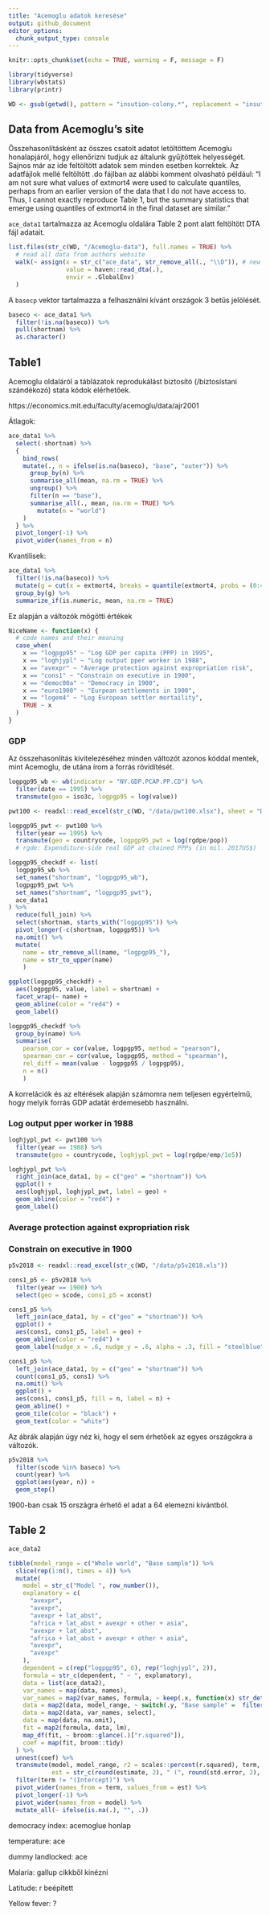 ```yaml
---
title: "Acemoglu adatok keresése"
output: github_document
editor_options: 
  chunk_output_type: console
---
```


```r
knitr::opts_chunk$set(echo = TRUE, warning = F, message = F)
```

```r
library(tidyverse)
library(wbstats)
library(printr)

WD <- gsub(getwd(), pattern = "insution-colony.*", replacement = "insution-colony")
```

## Data from Acemoglu's site

Összehasonlításként az összes csatolt adatot letöltöttem Acemoglu honalapjáról, hogy ellenőrizni tudjuk az általunk gyűjtöttek helyességét. Sajnos már az ide feltöltött adatok sem minden esetben korrektek. Az adatfájlok mellé feltöltött .do fájlban az alábbi komment olvasható például: "I am not sure what values of extmort4 were used to calculate quantiles, perhaps from an earlier version of the data that I do not have access to. Thus, I cannot exactly reproduce Table 1, but the summary statistics that emerge using quantiles of extmort4 in the final dataset are similar."

`ace_data1` tartalmazza az Acemoglu oldalára Table 2 pont alatt feltöltött DTA fájl adatait.

```r
list.files(str_c(WD, "/Acemoglu-data"), full.names = TRUE) %>% 
  # read all data from authors website
  walk(~ assign(x = str_c("ace_data", str_remove_all(., "\\D")), # new name
                value = haven::read_dta(.), 
                envir = .GlobalEnv)
  )
```

A `basecp` vektor tartalmazza a felhasználni kívánt országok 3 betűs jelölését.

```r
baseco <- ace_data1 %>% 
  filter(!is.na(baseco)) %>% 
  pull(shortnam) %>% 
  as.character()
```

## Table1

Acemoglu oldaláról a táblázatok reprodukálást biztosító (/biztosístani szándékozó) stata kódok elérhetőek.

https://economics.mit.edu/faculty/acemoglu/data/ajr2001

Átlagok:

```r
ace_data1 %>% 
  select(-shortnam) %>% 
  {
    bind_rows(
    mutate(., n = ifelse(is.na(baseco), "base", "outer")) %>%
      group_by(n) %>%
      summarise_all(mean, na.rm = TRUE) %>%
      ungroup() %>%
      filter(n == "base"),
      summarise_all(., mean, na.rm = TRUE) %>% 
        mutate(n = "world")
    )
  } %>% 
  pivot_longer(-1) %>% 
  pivot_wider(names_from = n)
```

Kvantilisek:

```r
ace_data1 %>% 
  filter(!is.na(baseco)) %>%
  mutate(g = cut(x = extmort4, breaks = quantile(extmort4, probs = (0:4)*.25), include.lowest = T, F)) %>%
  group_by(g) %>% 
  summarize_if(is.numeric, mean, na.rm = TRUE)
```

Ez alapján a változók mögötti értékek

```r
NiceName <- function(x) {
  # code names and their meaning
  case_when(
    x == "logpgp95" ~ "Log GDP per capita (PPP) in 1995",
    x == "loghjypl" ~ "Log output pper worker in 1988",
    x == "avexpr" ~ "Average protection against expropriation risk",
    x == "cons1" ~ "Constrain on executive in 1900",
    x == "democ00a" ~ "Democracy in 1900",
    x == "euro1900" ~ "Eurpean settlements in 1900",
    x == "logem4" ~ "Log European settler mortaility",
    TRUE ~ x
  )
}
```

### GDP

Az összehasonlítás kivitelezéséhez minden változót azonos kóddal mentek, mint Acemoglu, de utána írom a forrás rövidítését.

```r
logpgp95_wb <- wb(indicator = "NY.GDP.PCAP.PP.CD") %>% 
  filter(date == 1995) %>% 
  transmute(geo = iso3c, logpgp95 = log(value))
```

```r
pwt100 <- readxl::read_excel(str_c(WD, "/data/pwt100.xlsx"), sheet = "Data")
```


```r
logpgp95_pwt <- pwt100 %>% 
  filter(year == 1995) %>% 
  transmute(geo = countrycode, logpgp95_pwt = log(rgdpe/pop))
  # rgde: Expenditure-side real GDP at chained PPPs (in mil. 2017US$)
```

```r
logpgp95_checkdf <- list(
  logpgp95_wb %>%
  set_names("shortnam", "logpgp95_wb"),
  logpgp95_pwt %>% 
  set_names("shortnam", "logpgp95_pwt"),
  ace_data1
) %>% 
  reduce(full_join) %>% 
  select(shortnam, starts_with("logpgp95")) %>% 
  pivot_longer(-c(shortnam, logpgp95)) %>% 
  na.omit() %>% 
  mutate(
    name = str_remove_all(name, "logpgp95_"),
    name = str_to_upper(name)
    )
```

```r
ggplot(logpgp95_checkdf) +
  aes(logpgp95, value, label = shortnam) + 
  facet_wrap(~ name) +
  geom_abline(color = "red4") +
  geom_label()
```

```r
logpgp95_checkdf %>% 
  group_by(name) %>% 
  summarise(
    pearson_cor = cor(value, logpgp95, method = "pearson"),
    spearman_cor = cor(value, logpgp95, method = "spearman"),
    rel_diff = mean(value - logpgp95 / logpgp95),
    n = n()
    )
```

A korrelációk és az eltérések alapján számomra nem teljesen egyértelmű, hogy melyik forrás GDP adatát érdemesebb használni.

### Log output pper worker in 1988

```r
loghjypl_pwt <- pwt100 %>% 
  filter(year == 1988) %>% 
  transmute(geo = countrycode, loghjypl_pwt = log(rgdpe/emp/1e5))
```

```r
loghjypl_pwt %>% 
  right_join(ace_data1, by = c("geo" = "shortnam")) %>% 
  ggplot() +
  aes(loghjypl, loghjypl_pwt, label = geo) +
  geom_abline(color = "red4") + 
  geom_label()
```

### Average protection against expropriation risk

### Constrain on executive in 1900

```r
p5v2018 <- readxl::read_excel(str_c(WD, "/data/p5v2018.xls"))
```


```r
cons1_p5 <- p5v2018 %>% 
  filter(year == 1900) %>% 
  select(geo = scode, cons1_p5 = xconst)
```

```r
cons1_p5 %>% 
  left_join(ace_data1, by = c("geo" = "shortnam")) %>% 
  ggplot() +
  aes(cons1, cons1_p5, label = geo) +
  geom_abline(color = "red4") +
  geom_label(nudge_x = .6, nudge_y = .6, alpha = .3, fill = "steelblue")
```

```r
cons1_p5 %>% 
  left_join(ace_data1, by = c("geo" = "shortnam")) %>% 
  count(cons1_p5, cons1) %>% 
  na.omit() %>% 
  ggplot() +
  aes(cons1, cons1_p5, fill = n, label = n) +
  geom_abline() +
  geom_tile(color = "black") +
  geom_text(color = "white")
```

Az ábrák alapján úgy néz ki, hogy el sem érhetőek az egyes országokra a változók.

```r
p5v2018 %>% 
  filter(scode %in% baseco) %>% 
  count(year) %>% 
  ggplot(aes(year, n)) +
  geom_step()
```

1900-ban csak 15 országra érhető el adat a 64 elemezni kívántból.

## Table 2

```r
ace_data2
```


```r
tibble(model_range = c("Whole world", "Base sample")) %>% 
  slice(rep(1:n(), times = 4)) %>% 
  mutate(
    model = str_c("Model ", row_number()),
    explanatory = c(
      "avexpr",
      "avexpr",
      "avexpr + lat_abst",
      "africa + lat_abst + avexpr + other + asia",
      "avexpr + lat_abst",
      "africa + lat_abst + avexpr + other + asia",
      "avexpr",
      "avexpr"
    ),
    dependent = c(rep("logpgp95", 6), rep("loghjypl", 2)),
    formula = str_c(dependent, " ~ ", explanatory),
    data = list(ace_data2),
    var_names = map(data, names),
    var_names = map2(var_names, formula, ~ keep(.x, function(x) str_detect(.y, x))),
    data = map2(data, model_range, ~ switch(.y, "Base sample" =  filter(.x, !is.na(baseco)), .x)),
    data = map2(data, var_names, select),
    data = map(data, na.omit),
    fit = map2(formula, data, lm),
    map_df(fit, ~ broom::glance(.)["r.squared"]),
    coef = map(fit, broom::tidy)
  ) %>% 
  unnest(coef) %>% 
  transmute(model, model_range, r2 = scales::percent(r.squared), term,
            est = str_c(round(estimate, 2), " (", round(std.error, 2), ")")) %>% 
  filter(term != "(Intercept)") %>% 
  pivot_wider(names_from = term, values_from = est) %>% 
  pivot_longer(-1) %>% 
  pivot_wider(names_from = model) %>% 
  mutate_all(~ ifelse(is.na(.), "", .))
```





democracy index: acemoglue honlap

temperature: ace

dummy landlocked: ace

Malaria: gallup cikkből kinézni 

Latitude: r beépített

Yellow fever: ?




